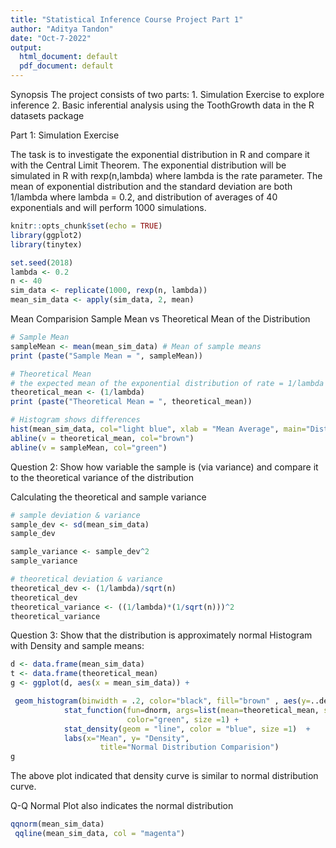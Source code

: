 ---
title: "Statistical Inference Course Project Part 1"
author: "Aditya Tandon"
date: "Oct-7-2022"
output:
  html_document: default
  pdf_document: default
---
Synopsis
The project consists of two parts:
1. Simulation Exercise to explore inference
2. Basic inferential analysis using the ToothGrowth data in the R datasets package

Part 1: Simulation Exercise

The task is to investigate the exponential distribution in R and compare it with the Central Limit Theorem. The exponential distribution will be simulated in R with rexp(n,lambda) where lambda is the rate parameter. The mean of exponential distribution and the standard deviation are both 1/lambda where lambda = 0.2, and distribution of averages of 40 exponentials and will perform 1000 simulations.

```{r setup, include=FALSE}
knitr::opts_chunk$set(echo = TRUE)
library(ggplot2)
library(tinytex)

set.seed(2018)
lambda <- 0.2
n <- 40
sim_data <- replicate(1000, rexp(n, lambda))
mean_sim_data <- apply(sim_data, 2, mean)
```
Mean Comparision
Sample Mean vs Theoretical Mean of the Distribution

```{r}
# Sample Mean
sampleMean <- mean(mean_sim_data) # Mean of sample means
print (paste("Sample Mean = ", sampleMean))

# Theoretical Mean
# the expected mean of the exponential distribution of rate = 1/lambda
theoretical_mean <- (1/lambda)
print (paste("Theoretical Mean = ", theoretical_mean))
```
```{r}
# Histogram shows differences
hist(mean_sim_data, col="light blue", xlab = "Mean Average", main="Distribution of Exponential Average")
abline(v = theoretical_mean, col="brown")
abline(v = sampleMean, col="green")
```
Question 2: Show how variable the sample is (via variance) and compare it to the theoretical variance of the distribution

Calculating the theoretical and sample variance
```{r}
# sample deviation & variance
sample_dev <- sd(mean_sim_data)
sample_dev

sample_variance <- sample_dev^2
sample_variance
```

```{r}
# theoretical deviation & variance
theoretical_dev <- (1/lambda)/sqrt(n)
theoretical_dev
theoretical_variance <- ((1/lambda)*(1/sqrt(n)))^2
theoretical_variance
```
Question 3: Show that the distribution is approximately normal
Histogram with Density and sample means:
```{r}
d <- data.frame(mean_sim_data)
t <- data.frame(theoretical_mean)
g <- ggplot(d, aes(x = mean_sim_data)) +

 geom_histogram(binwidth = .2, color="black", fill="brown" , aes(y=..density..))+
            stat_function(fun=dnorm, args=list(mean=theoretical_mean, sd=sd(mean_sim_data)), 
                          color="green", size =1) +
            stat_density(geom = "line", color = "blue", size =1)  +
            labs(x="Mean", y= "Density", 
                    title="Normal Distribution Comparision")
g
```
The above plot indicated that density curve is similar to normal distribution curve.

Q-Q Normal Plot also indicates the normal distribution
```{r}
qqnorm(mean_sim_data)
 qqline(mean_sim_data, col = "magenta")
```